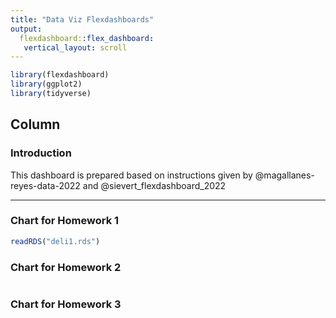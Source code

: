 ```yaml
---
title: "Data Viz Flexdashboards"
output: 
  flexdashboard::flex_dashboard:
   vertical_layout: scroll
---
```


```r
library(flexdashboard)
library(ggplot2)
library(tidyverse)
```

## Column {data-width="\"2000"}

### Introduction

This dashboard is prepared based on instructions given by @magallanes-reyes-data-2022 and @sievert_flexdashboard_2022

------------------------------------------------------------------------



### Chart for Homework 1

```r
readRDS("deli1.rds")
```

### Chart for Homework 2

```r

```

### Chart for Homework 3

```r

```
